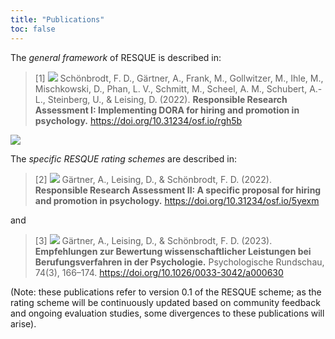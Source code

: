```yaml
---
title: "Publications"
toc: false
---
```


The *general framework* of RESQUE is described in:

> [1] ![](images/OA_icon.png) Schönbrodt, F. D., Gärtner, A., Frank, M., Gollwitzer, M., Ihle, M., Mischkowski, D., Phan, L. V., Schmitt, M., Scheel, A. M., Schubert, A.-L., Steinberg, U., & Leising, D. (2022). **Responsible Research Assessment I: Implementing DORA for hiring and promotion in psychology.** [https://doi.org/10.31234/osf.io/rgh5b](https://doi.org/10.31234/osf.io/rgh5b)

![](images/RESQUE_framework.png)

The *specific RESQUE rating schemes* are described in:

> [2] ![](images/OA_icon.png) Gärtner, A., Leising, D., & Schönbrodt, F. D. (2022). **Responsible Research Assessment II: A specific proposal for hiring and promotion in psychology.** [https://doi.org/10.31234/osf.io/5yexm](https://doi.org/10.31234/osf.io/5yexm)

and

> [3] ![](images/OA_icon.png) Gärtner, A., Leising, D., & Schönbrodt, F. D. (2023). **Empfehlungen zur Bewertung wissenschaftlicher Leistungen bei Berufungsverfahren in der Psychologie.** Psychologische Rundschau, 74(3), 166–174. [https://doi.org/10.1026/0033-3042/a000630](https://doi.org/10.1026/0033-3042/a000630)

(Note: these publications refer to version 0.1 of the RESQUE scheme; as the rating scheme will be continuously updated based on community feedback and ongoing evaluation studies, some divergences to these publications will arise).

